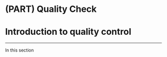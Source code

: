 # (PART) Quality Check {-}

# Introduction to quality control {#qcheck .unnumbered}

***
In this section 